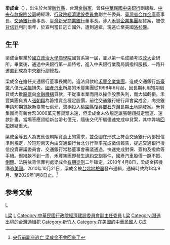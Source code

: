 {{Infobox_Person
| name = 梁成金
|image= 梁成金.jpg
|box_width= 
|occupation= 臺灣財政金融界人士
| period = 20世纪 
|birth_name= 
| sex = 男
| other_names =
|birth_date= 1939年
|birth_place= {{TWN-JPN}}[[新竹州|新竹州]]
|death_date= 
|death_place=
| nationality = {{ROC}}<br>{{USA}}
| residence =最後已知地，藏匿美國[[洛杉磯|洛杉磯]]
| party =
| religion =
| spouse =
| relatives =
| educate = [[國立政治大學|國立政治大學]]商學院國貿系<br>國立政治大學企研所
| past =中央銀行業務局調撥科科員、科長<br>中央銀行業務局副理、經理、局長<br>[[中央存款保險公司|中央存款保險公司]]籌備小組召集人<br>中央存款保險公司總經理<br>[[行政院經濟建設委員會|行政院經濟建設委員會]]副主任委員<br>[[臺灣省合作金庫|臺灣省合作金庫]]董事長<br>[[中國農民銀行|中國農民銀行]]董事長<br>[[臺灣新光商業銀行|臺灣新光商業銀行]]董事長<br>[[交通銀行|交通銀行]]董事長<br>中央銀行副總裁
| work = [[禾豐企業集團|禾豐企業集團]]超貸案
| award =
}}
'''梁成金'''（{{bd|1939年||||}}），出生於台灣[[新竹縣|新竹縣]]，台灣[[金融家|金融家]]，曾任[[中華民國中央銀行|中華民國中央銀行]]副總裁、[[中央存款保險公司|中央存款保險公司]]總經理、[[行政院經濟建設委員會|行政院經濟建設委員會]]副主任委員、[[臺灣省合作金庫|臺灣省合作金庫]]董事長、[[交通銀行|交通銀行]]董事長、[[臺灣新光商業銀行|臺灣新光商業銀行]]董事長。涉入[[禾豐企業集團|禾豐企業集團]]超貸案，被依[[背信罪|背信罪]]判刑兩年，於宣判當日逃亡國外，遭到通緝，現逃亡至美國[[洛杉磯|洛杉磯]]。

==生平==
梁成金畢業於[[國立政治大學商學院|國立政治大學商學院]]國貿系第一屆，並以第一名成績考取[[政大|政大]]企研所。畢業後，通過中央銀行第一屆特考，進入中央銀行業務局調撥科服務，一路升遷直到成為中央銀行副總裁。

梁成金在擔任交通銀行董事長期間，違法貸款給[[禾豐企業集團|禾豐企業集團]]，造成交通銀行[[新臺幣|新臺幣]]八億元[[呆帳|呆帳]]損失。[[國產汽車股份有限公司|國產汽車]]所屬的禾豐集團從1998年6月起，因長期利用短期借貸或大批[[股票|股票]]向[[金融機構|金融機構]]貸款，不從事本業而用以操作股票失利，而大幅虧損。禾豐集團負責人[[張朝翔|張朝翔]]為籌措資金穩定股價，前往交通銀行總行拜會梁成金，向交銀申請短期貸款新臺幣七億元，聲稱投入[[桃園市|桃園縣]][[復興區_(台灣)|復興鄉]][[石秀灣|石秀灣]]長期[[土地開發|土地開發]]案。禾豐集團尚有新台幣3000萬元舊貸案未還，但梁成金未依規定讓張朝翔擬定營運、還款計畫，當場答應貸給新台幣七億元，隨後交代所屬儘速完成申貸案，其中弊端[[回扣|回扣]]嫌疑重大。

梁成金等五人為支應張朝翔資金上的需求，並企圖在形式上符合交通銀行內部授信準則規定，於短短兩天內由交通銀行台北分行草率完成徵信報告，提送交通銀行授信投資審議委員會、交通銀行常務董事會審議通過，快速完成對保、簽約及撥款等手續。但撥款不到一周，禾豐集團即發生[[違約交割|違約交割]]事件，國產汽車股價一蹶不振、[[倒閉|倒閉]]。法院依背信罪判處梁成金[[有期徒刑|有期徒刑]]二年確定。2010年4月8日，梁成金搭機潛逃[[美國|美國]]。2010年10月21日，梁成金被[[台北地檢署|台北地檢署]]發布通緝，通緝時效為18年9月、至2029年1月8日止。<ref>[http://mag.udn.com/mag/newsstand/storypage.jsp?f_ART_ID=281469 央行前副座逃亡 梁成金不會回來了]</ref>

==参考文献==
{{reflist}}

{{DEFAULTSORT:L梁}}
[[Category:中國國民黨黨員|L梁]]
[[Category:台灣企業家|L]]
[[category:中華民國中央銀行副總裁|L]]
[[Category:中華民國行政院經濟建設委員會副主任委員|Category:中華民國行政院經濟建設委員會副主任委員]]
[[Category:國立政治大學校友|L梁]]
[[Category:潛逃出境的台灣通緝犯|Category:潛逃出境的台灣通緝犯]]
[[Category:新竹人|Category:新竹人]]
[[Category:在美國的中華民國人|Category:在美國的中華民國人]]
[[Category:梁姓|C成]]